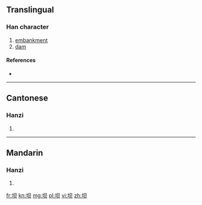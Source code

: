 {{also|壩}}
==Translingual==

===Han character===
{{Han char|rn=32|rad=土|as=04|sn=7|four=|canj=土月人 (GBO)|ids=⿰[[土]][[贝]]}}

# [[embankment]]
# [[dam]]

====References====
* {{Han ref|kx=0226.101|hdz=10422.170|uh=575D|ud=22365}}

----

==Cantonese==

===Hanzi===
{{yue-hanzi|jyut=[[ba3]]|y=ba3|tra=壩}}

# {{defn|lang=yue|sort=土04}}

----

==Mandarin==

===Hanzi===
{{cmn-hanzi|tra=壩|pin=[[bà]] ([[ba4]])|wg=pa<sup>4</sup>}}

# {{defn|lang=cmn|sort=土04}}

[[fr:坝]]
[[kn:坝]]
[[mg:坝]]
[[pl:坝]]
[[vi:坝]]
[[zh:坝]]